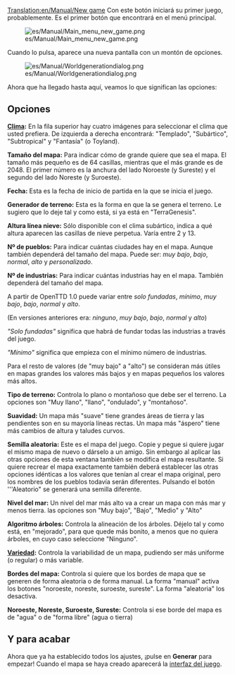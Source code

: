 [[Translation:en/Manual/New game]]
{{es/Manual/Interfaz}}
Con este botón iniciará su primer juego, probablemente.
Es el primer botón que encontrará en el menú principal.

[[File:es/Manual/Main menu new game.png]]

Cuando lo pulsa, aparece una nueva pantalla con un montón de opciones.

[[File:es/Manual/Worldgenerationdialog.png]]

Ahora que ha llegado hasta aquí, veamos lo que significan las opciones:

==Opciones==
'''[[es/Manual/Clima|Clima]]:'''
En la fila superior hay cuatro imágenes para seleccionar el clima que usted prefiera.
De izquierda a derecha encontrará: "Templado", "Subártico", "Subtropical" y "Fantasía" (o Toyland).

'''Tamaño del mapa:'''
Para indicar cómo de grande quiere que sea el mapa. El tamaño más pequeño es de 64 casillas, mientras que el más grande es de 2048. El primer número es la anchura del lado Noroeste (y Sureste) y el segundo del lado Noreste (y Suroeste).

'''Fecha:'''
Esta es la fecha de inicio de partida en la que se inicia el juego.

'''Generador de terreno:'''
Esta es la forma en que la se genera el terreno. Le sugiero que lo deje tal y como está, si ya está en "TerraGenesis".

'''Altura línea nieve:'''
Sólo disponible con el clima subártico, indica a qué altura aparecen las casillas de nieve perpetua. Varía entre 2 y 13.

'''Nº de pueblos:'''
Para indicar cuántas ciudades hay en el mapa. Aunque también dependerá del tamaño del mapa. Puede ser: ''muy bajo'', ''bajo'', ''normal'', ''alto'' y ''personalizado''.

'''Nº de industrias:'''
Para indicar cuántas industrias hay en el mapa. También dependerá del tamaño del mapa.

A partir de OpenTTD 1.0 puede variar entre ''solo fundadas'', ''mínimo'', ''muy bajo'', ''bajo'', ''normal'' y ''alto''.

(En versiones anteriores era: ''ninguno'', ''muy bajo'', ''bajo'', ''normal'' y ''alto'')

''"Solo fundadas"'' significa que habrá de fundar todas las industrias a través del juego.

''"Mínimo"'' significa que empieza con el mínimo número de industrias.

Para el resto de valores (de "muy bajo" a "alto") se consideran más útiles en mapas grandes los valores más bajos y en mapas pequeños los valores más altos.

'''Tipo de terreno:'''
Controla lo plano o montañoso que debe ser el terreno. La opciones son "Muy llano", "llano", "ondulado", y "montañoso".

'''Suavidad:'''
Un mapa más "suave" tiene grandes áreas de tierra y las pendientes son en su mayoría líneas rectas. Un mapa más "áspero" tiene más cambios de altura y taludes curvos.

'''Semilla aleatoria:'''
Este es el mapa del juego. Copie y pegue si quiere jugar el mismo mapa de nuevo o dárselo a un amigo. Sin embargo al aplicar las otras opciones de esta ventana también se modifica el mapa resultante. Si quiere recrear el mapa exactamente también deberá establecer las otras opciones idénticas a los valores que tenían al crear el mapa original, pero los nombres de los pueblos todavía serán diferentes. Pulsando el botón '''Aleatorio" se generará una semilla diferente.

'''Nivel del mar:'''
Un nivel del mar más alto va a crear un mapa con más mar y menos tierra. las opciones son "Muy bajo", "Bajo", "Medio" y "Alto"

'''Algoritmo árboles:'''
Controla la alineación de los árboles. Déjelo tal y como está, en "mejorado", para que quede más bonito, a menos que no quiera árboles, en cuyo caso seleccione "Ninguno".

'''[[es/Variedad de distribución|Variedad]]:''' 
Controla la variabilidad de un mapa, pudiendo ser más uniforme (o regular) o más variable.

'''Bordes del mapa:'''
Controla si quiere que los bordes de mapa que se generen de forma aleatoria o de forma manual.
La forma "manual" activa los botones "noroeste, noreste, suroeste, sureste".
La forma "aleatoria" los desactiva.

'''Noroeste, Noreste, Suroeste, Sureste:'''
Controla si ese borde del mapa es de "agua" o de "forma libre" (agua o tierra)

==Y para acabar==
Ahora que ya ha establecido todos los ajustes, ¡pulse en '''Generar''' para empezar! Cuando el mapa se haya creado aparecerá la [[es/Manual/Interfaz del juego|interfaz del juego]].